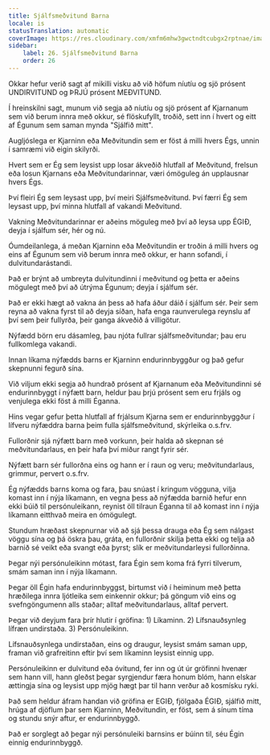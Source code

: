```yaml
---
title: Sjálfsmeðvitund Barna
locale: is
statusTranslation: automatic
coverImage: https://res.cloudinary.com/xmfm6mhw3gwctndtcubgx2rptnae/image/upload/v1740468922/small_cover_tratado_de_psicologia_revolucionaria_a4c0dca4e0.webp
sidebar:
    label: 26. Sjálfsmeðvitund Barna
    order: 26
---
```

Okkar hefur verið sagt af mikilli visku að við höfum níutíu og sjö prósent UNDIRVITUND og ÞRJÚ prósent MEÐVITUND.

Í hreinskilni sagt, munum við segja að níutíu og sjö prósent af Kjarnanum sem við berum innra með okkur, sé flöskufyllt, troðið, sett inn í hvert og eitt af Égunum sem saman mynda "Sjálfið mitt".

Augljóslega er Kjarninn eða Meðvitundin sem er föst á milli hvers Égs, unnin í samræmi við eigin skilyrði.

Hvert sem er Ég sem leysist upp losar ákveðið hlutfall af Meðvitund, frelsun eða losun Kjarnans eða Meðvitundarinnar, væri ómöguleg án upplausnar hvers Égs.

Því fleiri Ég sem leysast upp, því meiri Sjálfsmeðvitund. Því færri Ég sem leysast upp, því minna hlutfall af vakandi Meðvitund.

Vakning Meðvitundarinnar er aðeins möguleg með því að leysa upp ÉGIÐ, deyja í sjálfum sér, hér og nú.

Óumdeilanlega, á meðan Kjarninn eða Meðvitundin er troðin á milli hvers og eins af Égunum sem við berum innra með okkur, er hann sofandi, í dulvitundarástandi.

Það er brýnt að umbreyta dulvitundinni í meðvitund og þetta er aðeins mögulegt með því að útrýma Égunum; deyja í sjálfum sér.

Það er ekki hægt að vakna án þess að hafa áður dáið í sjálfum sér. Þeir sem reyna að vakna fyrst til að deyja síðan, hafa enga raunverulega reynslu af því sem þeir fullyrða, þeir ganga ákveðið á villigötur.

Nýfædd börn eru dásamleg, þau njóta fullrar sjálfsmeðvitundar; þau eru fullkomlega vakandi.

Innan líkama nýfædds barns er Kjarninn endurinnbyggður og það gefur skepnunni fegurð sína.

Við viljum ekki segja að hundrað prósent af Kjarnanum eða Meðvitundinni sé endurinnbyggt í nýfætt barn, heldur þau þrjú prósent sem eru frjáls og venjulega ekki föst á milli Éganna.

Hins vegar gefur þetta hlutfall af frjálsum Kjarna sem er endurinnbyggður í lífveru nýfæddra barna þeim fulla sjálfsmeðvitund, skýrleika o.s.frv.

Fullorðnir sjá nýfætt barn með vorkunn, þeir halda að skepnan sé meðvitundarlaus, en þeir hafa því miður rangt fyrir sér.

Nýfætt barn sér fullorðna eins og hann er í raun og veru; meðvitundarlaus, grimmur, pervert o.s.frv.

Ég nýfædds barns koma og fara, þau snúast í kringum vögguna, vilja komast inn í nýja líkamann, en vegna þess að nýfædda barnið hefur enn ekki búið til persónuleikann, reynist öll tilraun Éganna til að komast inn í nýja líkamann eitthvað meira en ómögulegt.

Stundum hræðast skepnurnar við að sjá þessa drauga eða Ég sem nálgast vöggu sína og þá öskra þau, gráta, en fullorðnir skilja þetta ekki og telja að barnið sé veikt eða svangt eða þyrst; slík er meðvitundarleysi fullorðinna.

Þegar nýi persónuleikinn mótast, fara Égin sem koma frá fyrri tilverum, smám saman inn í nýja líkamann.

Þegar öll Égin hafa endurinnbyggst, birtumst við í heiminum með þetta hræðilega innra ljótleika sem einkennir okkur; þá göngum við eins og svefngöngumenn alls staðar; alltaf meðvitundarlaus, alltaf pervert.

Þegar við deyjum fara þrír hlutir í gröfina: 1) Líkaminn. 2) Lífsnauðsynleg lífræn undirstaða. 3) Persónuleikinn.

Lífsnauðsynlega undirstaðan, eins og draugur, leysist smám saman upp, framan við grafreitinn eftir því sem líkaminn leysist einnig upp.

Persónuleikinn er dulvitund eða óvitund, fer inn og út úr gröfinni hvenær sem hann vill, hann gleðst þegar syrgjendur færa honum blóm, hann elskar ættingja sína og leysist upp mjög hægt þar til hann verður að kosmísku ryki.

Það sem heldur áfram handan við gröfina er EGIÐ, fjölgaða ÉGIÐ, sjálfið mitt, hrúga af djöflum þar sem Kjarninn, Meðvitundin, er föst, sem á sínum tíma og stundu snýr aftur, er endurinnbyggð.

Það er sorglegt að þegar nýi persónuleiki barnsins er búinn til, séu Égin einnig endurinnbyggð.

